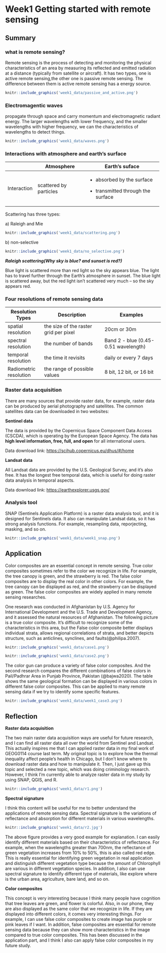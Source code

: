 # Week1 Getting started with remote sensing

## Summary

### what is remote sensing?

Remote sensing is the process of detecting and monitoring the physical characteristics of an area by measuring its reflected and emitted radiation at a distance (typically from satellite or aircraft). It has two types, one is active remote sensing,the other one is passive remote sensing. The difference between them is active remote sensing has a energy source.

```r
knitr::include_graphics('week1_data/passive_and_active.png') 
```

### Electromagentic waves

propagate through space and carry momentum and electromagnetic radiant energy. The larger wavelengths with lower frequency, and the smaller wavelengths with higher frequency, we can the characteristics of wavelengths to detect things.

```r
knitr::include_graphics('week1_data/waves.png') 
```

### Interactions with atmosphere and earth's surface

+-------------+------------------------+-------------------------------------+
|             | Atmosphere             | Earth's suface                      |
+=============+========================+=====================================+
| Interaction | scattered by particles | -   absorbed by the surface         |
|             |                        |                                     |
|             |                        | -   transmitted through the surface |
+-------------+------------------------+-------------------------------------+

Scattering has three types:

a\) Raleigh and Mie

```r
knitr::include_graphics('week1_data/scattering.png') 
```

b\) non-selective

```r
knitr::include_graphics('week1_data/no_selective.png') 
```

***Raleigh scattering(Why sky is blue? and sunset is red?)***

Blue light is scattered more than red light so the sky appears blue. The light has to travel further through the Earth's atmosphere in sunset. The blue light is scattered away, but the red light isn't scattered very much -- so the sky appears red.

### Four resolutions of remote sensing data

| Resolution Types       | Description                           | Examples                             |
|------------------------|---------------------------------------|--------------------------------------|
| spatial resolution     | the size of the raster grid per pixel | 20cm or 30m                          |
| spectral resolution    | the number of bands                   | Band 2 - blue (0.45-0.51 wavelength) |
| temporal resolution    | the time it revisits                  | daily or every 7 days                |
| Radiometric resolution | the range of possible values          | 8 bit, 12 bit, or 16 bit             |

### Raster data acquisition

There are many sources that provide raster data, for example, raster data can be produced by aerial photography and satellites. The common satellites data can be downloaded in two websites:

**Sentinel data**

The data is provided by the Copernicus Space Component Data Access (CSCDA), which is operating by the European Space Agency. The data has **high level information, free, full, and open** for all international users.

Data download link: <https://scihub.copernicus.eu/dhus/#/home>

**Landsat data**

All Landsat data are provided by the U.S. Geological Survey, and it's also free. It has the longest free temporal data, which is useful for doing raster data analysis in temporal aspects.

Data download link: <https://earthexplorer.usgs.gov/>

### Analysis tool

SNAP (Sentinels Application Platform) is a raster data analysis tool, and it is designed for Sentinels data. It also can manipulate Landsat data, so it has strong analysis functions. For example, resampling data, reporjecting, masking, and so on.

```r
knitr::include_graphics('week1_data/week1_snap.png') 
```

## Application

Color composites are an essential concept in remote sensing. True color composites sometimes refer to the color we recognize in life. For example, the tree canopy is green, and the strawberry is red. The false color composites are to display the real color in other colors. For example, the tree canopy can be displayed as red, and the strawberry can be displayed as green. The false color composites are widely applied in many remote sensing researches.

One research was conducted in Afghanistan by U.S. Agency for International Development and the U.S. Trade and Development Agency, and it assessed the natural resources of Afghanistan. The following picture is a true color composite. It's difficult to recognize some of the characteristics in this area, but the False color composite better displays individual strata, allows regional correlations of strata, and better depicts structure, such as anticlines, synclines, and faults(@philipa.2007).

```r
knitr::include_graphics('week1_data/case1.png') 
```

```r
knitr::include_graphics('week1_data/case2.png') 
```

The color gun can produce a variety of false color composites. And the second research compares the different combinations of false colors in Pail/Padhrar Area in Punjab Province, Pakistan (@bajwa2020). The table shows the same geological formation can be displayed in various colors in different false color composites. This can be applied to many remote sensing data if we try to identify some specific features.

```r
knitr::include_graphics('week1_data/week1_case3.png') 
```

## Reflection

**Raster data acquisition**

The two main raster data acquisition ways are useful for future research, and I can find all raster data all over the world from Sentinel and Landsat. This actually inspires me that I can applied raster data in my final work of GEOG0114 course last term. My original topic is to explore how the thermal inequality affect people's health in Chicago, but I don't know where to download raster data and how to manipulate it. Then, I just gave up this topic and selected a new topic, which was doing criminology research. However, I think I'm currently able to analyze raster data in my study by using SNAP, QGIS, and R.

```r
knitr::include_graphics('week1_data/r1.png') 
```

**Spectral signature**

I think this content will be useful for me to better understand the applications of remote sensing data. Spectral signature is the variations of reflectance and absorption for different materials in various wavelengths.

```r
knitr::include_graphics('week1_data/r2.jpg') 
```

The above figure provides a very good example for explanation. I can easily identify different materials based on their characteristics of reflectance. For example, when the wavelengths greater than 700nm, the reflectance of green vegetation increases from 10% to 50%, this is also called red edge. This is really essential for identifying green vegetation in real application and distinguish different vegetation type because the amount of Chlorophyll are various in different vegetation species. In addition, I also can use spectral signature to identify different type of materials, like explore where is the urban area, agriculture, bare land, and so on.

**Color composites**

This concept is very interesting because I think many people have cognition that tree leaves are green, and flower is colorful. Also, in our phone, they are also displayed as the same color that we recognize in life. If they are displayed into different colors, it comes very interesting things. For example, I can use false color composites to create image has purple or pink leaves if I want. In addition, false composites are essential for remote sensing data because they can show more characteristics in the image compared to true color composites. This has been discussed in the application part, and I think I also can apply false color composites in my future study.
